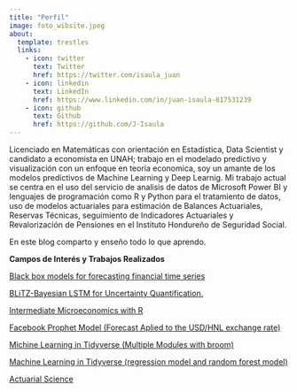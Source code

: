 ---
title: "Perfil"
image: foto_wibsite.jpeg
about:
  template: trestles
  links:
    - icon: twitter
      text: Twitter
      href: https://twitter.com/isaula_juan
    - icon: linkedin
      text: LinkedIn
      href: https://www.linkedin.com/in/juan-isaula-817531239
    - icon: github
      text: Github
      href: https://github.com/J-Isaula
---

::: justify
Licenciado en Matemáticas con orientación en Estadística, Data Scientist y candidato a economista en UNAH; trabajo en el modelado predictivo y visualización con un enfoque en teoría economica, soy un amante de los modelos predictivos de Machine Learning y Deep Learnig. Mi trabajo actual se centra en el uso del servicio de analisis de datos de Microsoft Power BI y lenguajes de programación como R y Python para el tratamiento de datos, uso de modelos actuariales para estimación de Balances Actuariales, Reservas Técnicas, seguimiento de Indicadores Actuariales y Revalorización de Pensiones en el Instituto Hondureño de Seguridad Social.
:::

En este blog comparto y enseño todo lo que aprendo.

**Campos de Interés y Trabajos Realizados**

[Black box models for forecasting financial time series](https://github.com/J-Isaula/Modelos-de-Caja-Negra)

[BLiTZ-Bayesian LSTM for Uncertainty Quantification.](https://medium.com/@juanisaula487/lstm-bayesiano-para-cuantificación-de-incertidumbre-10b06a33370d)

[Intermediate Microeconomics with R](https://medium.com/@juanisaula487/microeconomía-intermedia-con-r-ad1c5c5a8909)

[Facebook Prophet Model (Forecast Aplied to the USD/HNL exchange rate)](https://rpubs.com/Juan-Isaula/986679)

[Michine Learning in Tidyverse (Multiple Modules with broom)](https://rpubs.com/Juan-Isaula/982033)

[Machine Learning in Tidyverse (regression model and random forest model)](https://rpubs.com/Juan-Isaula/993285)

[Actuarial Science](https://juanisaula.blogspot.com/2022/09/mortality-tables-with-r.html)
